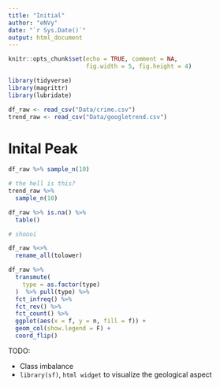 ```yaml
---
title: "Initial"
author: "eNVy"
date: "`r Sys.Date()`"
output: html_document
---
```


```r
knitr::opts_chunk$set(echo = TRUE, comment = NA,
                      fig.width = 5, fig.height = 4)
```

```r
library(tidyverse)
library(magrittr)
library(lubridate)

df_raw <- read_csv("Data/crime.csv")
trend_raw <- read_csv("Data/googletrend.csv")
```

# Inital Peak
```r
df_raw %>% sample_n(10)
```


```r
# the hell is this?
trend_raw %>% 
  sample_n(10)
```

```r
df_raw %>% is.na() %>% 
  table()

# shoooi
```

```r
df_raw %<>% 
  rename_all(tolower)

df_raw %>% 
  transmute(
    type = as.factor(type)
  )  %>% pull(type) %>% 
  fct_infreq() %>% 
  fct_rev() %>% 
  fct_count() %>% 
  ggplot(aes(x = f, y = n, fill = f)) + 
  geom_col(show.legend = F) +  
  coord_flip()
```

TODO:

  + Class imbalance
  + `library(sf)`, `html widget` to visualize the geological aspect
  

